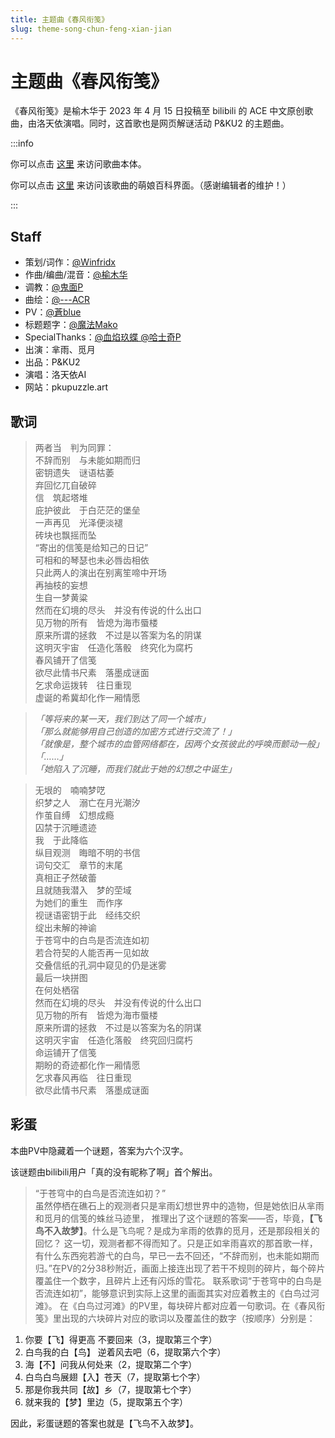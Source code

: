 ```yaml
---
title: 主题曲《春风衔笺》
slug: theme-song-chun-feng-xian-jian
---
```


# 主题曲《春风衔笺》

《春风衔笺》是榆木华于 2023 年 4 月 15 日投稿至 bilibili 的 ACE 中文原创歌曲，由洛天依演唱。同时，这首歌也是网页解谜活动 P&KU2 的主题曲。

:::info

你可以点击 [这里](https://www.bilibili.com/video/BV15c411n72g) 来访问歌曲本体。

你可以点击 [这里](https://zh.moegirl.org.cn/%E6%98%A5%E9%A3%8E%E8%A1%94%E7%AC%BA) 来访问该歌曲的萌娘百科界面。（感谢编辑者的维护！）

:::

## Staff

- 策划/词作：[@Winfridx](https://space.bilibili.com/1555845853)&#x20;
- 作曲/编曲/混音：[@榆木华](https://space.bilibili.com/3663104)&#x20;
- 调教：[@鬼面P](https://space.bilibili.com/12355462)&#x20;
- 曲绘：[@---ACR](https://space.bilibili.com/18796255)&#x20;
- PV：[@蒼blue](https://space.bilibili.com/2318959)&#x20;
- 标题题字：[@魔法Mako](https://space.bilibili.com/5214719)&#x20;
- SpecialThanks：[@血焰玖蝶 ](https://space.bilibili.com/1751300)[@哈士奇P](https://space.bilibili.com/529083)&#x20;
- 出演：芈雨、觅月&#x20;
- 出品：P&KU2&#x20;
- 演唱：洛天依AI&#x20;
- 网站：pkupuzzle.art

## 歌词

> 两者当　判为同罪：  
> 不辞而别　与未能如期而归  
> 密钥遗失　谜语枯萎  
> 弃回忆兀自破碎  
> 信　筑起塔堆  
> 庇护彼此　于白茫茫的堡垒  
> 一声再见　光泽便淡褪  
> 砖块也飘摇而坠  
> “寄出的信笺是给知己的日记”  
> 可相和的琴瑟也未必唇齿相依  
> 只此两人的演出在别离笙啼中开场  
> 再抽枝的妄想  
> 生自一梦黄粱  
> 然而在幻境的尽头　并没有传说的什么出口  
> 见万物的所有　皆熄为海市蜃楼  
> 原来所谓的拯救　不过是以答案为名的阴谋  
> 这明灭宇宙　任造化落骰　终究化为腐朽  
> 春风铺开了信笺  
> 欲尽此情书尺素　落墨成谜面  
> 乞求命运拨转　往日重现  
> 虚诞的希冀却化作一厢情愿

> _「等将来的某一天，我们到达了同一个城市」<br/>「那么就能够用自己创造的加密方式进行交流了！」<br/>「就像是，整个城市的血管网络都在，因两个女孩彼此的呼唤而颤动一般」<br/>「……」<br/>「她陷入了沉睡，而我们就此于她的幻想之中诞生」_

> 无垠的　喃喃梦呓  
> 织梦之人　溺亡在月光潮汐  
> 作茧自缚　幻想成瘾  
> 囚禁于沉睡遗迹  
> 我　于此降临  
> 纵目观测　晦暗不明的书信  
> 词句交汇　章节的末尾  
> 真相正孑然破蕾  
> 且就随我潜入　梦的茔域  
> 为她们的重生　而作序  
> 视谜语密钥于此　经纬交织  
> 绽出未解的神谕  
> 于苍穹中的白鸟是否流连如初  
> 若合符契的人能否再一见如故  
> 交叠信纸的孔洞中窥见的仍是迷雾  
> 最后一块拼图  
> 在何处栖宿  
> 然而在幻境的尽头　并没有传说的什么出口  
> 见万物的所有　皆熄为海市蜃楼  
> 原来所谓的拯救　不过是以答案为名的阴谋  
> 这明灭宇宙　任造化落骰　终究回归腐朽  
> 命运铺开了信笺  
> 期盼的奇迹都化作一厢情愿  
> 乞求春风再临　往日重现  
> 欲尽此情书尺素　落墨成谜面

## 彩蛋

本曲PV中隐藏着一个谜题，答案为六个汉字。

该谜题由bilibili用户「真的没有昵称了啊」首个解出。

> “于苍穹中的白鸟是否流连如初？”  
> 虽然停栖在礁石上的观测者只是芈雨幻想世界中的造物，但是她依旧从芈雨和觅月的信笺的蛛丝马迹里，
> 推理出了这个谜题的答案——否，毕竟，**【飞鸟不入故梦】**。什么是飞鸟呢？是成为芈雨的依靠的觅月，还是那段相关的回忆？
> 这一切，观测者都不得而知了。只是正如芈雨喜欢的那首歌一样，有什么东西宛若游弋的白鸟，早已一去不回还，“不辞而别，也未能如期而归。”在PV的2分38秒附近，画面上接连出现了若干不规则的碎片，每个碎片覆盖住一个数字，且碎片上还有闪烁的雪花。
> 联系歌词“于苍穹中的白鸟是否流连如初”，能够意识到实际上这里的画面其实对应着教主的《白鸟过河滩》。
> 在《白鸟过河滩》的PV里，每块碎片都对应着一句歌词。在《春风衔笺》里出现的六块碎片对应的歌词以及覆盖住的数字（按顺序）分别是：

1. 你要【飞】得更高 不要回来（3，提取第三个字）
2. 白鸟我的白【鸟】 逆着风去吧（6，提取第六个字）
3. 海【不】问我从何处来（2，提取第二个字）
4. 白鸟白鸟展翅【入】苍天（7，提取第七个字）
5. 那是你我共同【故】乡（7，提取第七个字）
6. 就来我的【梦】里边（5，提取第五个字）

因此，彩蛋谜题的答案也就是【飞鸟不入故梦】。
